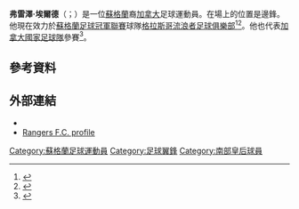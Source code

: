'''弗雷澤·埃爾德'''（{{lang-en|Fraser Aird}}；{{bd|1995年|2月2日}}）是一位[[蘇格蘭|蘇格蘭]]裔[[加拿大|加拿大]]足球運動員。在場上的位置是邊鋒。他現在效力於[[蘇格蘭足球冠軍聯賽|蘇格蘭足球冠軍聯賽]]球隊[[格拉斯哥流浪者足球俱樂部|格拉斯哥流浪者足球俱樂部]]<ref name="Rangers">{{cite web | url=http://www.rangers.co.uk/teams/first-team/item/420-fraser-aird | title=Fraser Aird Profile | publisher=Rangers FC | accessdate=28 October 2012 | deadurl=yes | archiveurl=https://web.archive.org/web/20121117011015/http://www.rangers.co.uk/teams/first-team/item/420-fraser-aird | archivedate=2012年11月17日 }}</ref><ref name = "UEFA">{{cite web | url=http://www.uefa.com/under17/season=2012/teams/player=250042539/index.html | title=Fraser Aird profile | publisher=[[UEFA|UEFA]] | accessdate=28 October 2012 | archive-date=2014-12-29 | archive-url=https://web.archive.org/web/20141229122152/http://www.uefa.com/under17/season=2012/teams/player=250042539/index.html }}</ref>。他也代表[[加拿大國家足球隊|加拿大國家足球隊]]參賽<ref name="Canada M20">{{cite web|title=Canada M20 setting sights on 2015|url=http://canadasoccer.com/canada-m20-setting-sights-on-2015-p156342|publisher=Canada Soccer Association|accessdate=13 May 2014|archive-date=2014-05-14|archive-url=https://web.archive.org/web/20140514162045/http://canadasoccer.com/canada-m20-setting-sights-on-2015-p156342|dead-url=no}}</ref>。

==參考資料==
{{Reflist}}

==外部連結==
*{{soccerbase|id=67612|name=Fraser Aird }}
*[https://web.archive.org/web/20121117011015/http://www.rangers.co.uk/teams/first-team/item/420-fraser-aird Rangers F.C. profile]

{{DEFAULTSORT:Aird, Fraser}}
[[Category:蘇格蘭足球運動員|Category:蘇格蘭足球運動員]]

[[Category:足球翼鋒|Category:足球翼鋒]]
[[Category:南部皇后球員|Category:南部皇后球員]]